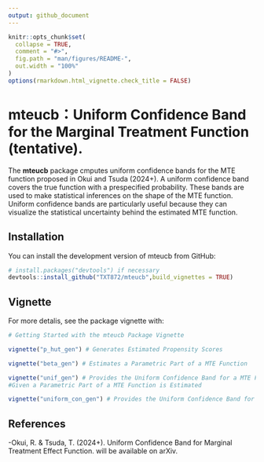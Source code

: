 ```yaml
---
output: github_document
---
```


<!-- README.md is generated from README.Rmd. Please edit that file -->

```r
knitr::opts_chunk$set(
  collapse = TRUE,
  comment = "#>",
  fig.path = "man/figures/README-",
  out.width = "100%"
)
options(rmarkdown.html_vignette.check_title = FALSE) 
```

# mteucb：Uniform Confidence Band for the Marginal Treatment Function (tentative).

<!-- badges: start -->
<!-- badges: end -->

The **mteucb** package cmputes  uniform confidence bands for the MTE function proposed in Okui and Tsuda (2024+). A uniform confidence band covers the true function with a prespecified probability. These bands are used to make statistical inferences on the shape of the MTE function. Uniform confidence bands are particularly useful because they can visualize the statistical uncertainty behind the estimated MTE function.

## Installation

You can install the development version of mteucb from GitHub:

``` r
# install.packages("devtools") if necessary
devtools::install_github("TXT872/mteucb",build_vignettes = TRUE)
```

## Vignette

For more detalis, see the package vignette with:
``` r
# Getting Started with the mteucb Package Vignette

vignette("p_hut_gen") # Generates Estimated Propensity Scores

vignette("beta_gen") # Estimates a Parametric Part of a MTE Function 

vignette("unif_gen") # Provides the Uniform Confidence Band for a MTE Function 
#Given a Parametric Part of a MTE Function is Estimated

vignette("uniform_con_gen") # Provides the Uniform Confidence Band for a MTE Function from Data.
```

## References

-Okui, R. & Tsuda, T. (2024+).
Uniform Confidence Band for Marginal Treatment Effect Function.
will be available on arXiv.
